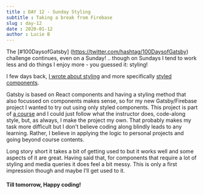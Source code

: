 ```yaml
---
title : DAY 12 - Sunday Styling 
subtitle : Taking a break from Firebase 
slug : day-12
date : 2020-01-12
author : Lucie B
---
```


The [#100DaysofGatsby] (https://twitter.com/hashtag/100DaysofGatsby) challenge continues, even on a Sunday! .. though on Sundays I tend to work less and do things I enjoy more - you guessed it: styling! 

I few days back, [I wrote about styling](https://lbmedia-100daysofgatsby.netlify.com/day-7) and more specifically [styled components](https://www.styled-components.com/docs). 

Gatsby is based on React components and having a styling method that also focussed on components makes sense, so for my new Gatsby/Firebase project I wanted to try out using only styled components.
This project is part of [a course](https://lbmedia-100daysofgatsby.netlify.com/day-11) and I could just follow what the instructor does, code-along style, but, as always, I make the project my own. That probably makes my task more difficult but I don't believe coding along blindly leads to any learning. Rather, I believe in applying the logic to personal projects and going beyond course contents.     

Long story short it takes a bit of getting used to but it works well and some aspects of it are great. Having said that, for components that require a lot of styling and media queries it does feel a bit messy. This is only a first impression though and maybe I’ll get used to it. 

#### Till tomorrow, Happy coding! 